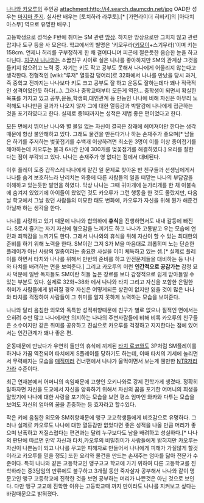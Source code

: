 [[나나와 카오루]]의 주인공
attachment:http://i4.search.daumcdn.net/jpg
OAD판 성우는 [[마지마 준지]]. 실사판 배우는 [토치하라 라쿠토].[* [가면라이더 히비키]의 [아다치 아스무] 역으로 유명한 배우.]

고등학생으로 성적순 F반에 취미는 SM 관련 [[망상]]. 하지만 망상으로만 그치지 않고 관련 잡지나 도구 등을 사 모은다. 학교에서의 별명은 '키모무라([[키모이]]+스기무라)'이며 키는 158cm. 언제나 허리를 구부정하게 한 채 걸어다니며 피곤에 절은듯한 음습한 눈을 하고 다닌다. [[치구사 나나]]와는 소꿉친구 사이로 실은 나나를 좋아하지만 SM의 관계상 그것을 들키지 않으려고 노력 중. 자기는 키도 작고 공부도 못해서 나나에게 어울리지 않는다고 생각한다. 전형적인 [wiki:"루저" 열등감 덩어리]로 32화에서 나나를 만났을 당시 과거, 즉 중학교 전까지는 나나보다 키도 크고 공부도 잘 하고 운동도 잘하는데다 꽤나 적극적인 성격이었던듯 하다(...). 그러나 중학교때부터 모든게 역전... 중학생이 되면서 확실한 목표를 가지고 있고 공부,운동,학생회,대인관계 등 만능인 나나에 비해 자신은 아무리 노력해도 나나만큼 결과가 나오지 않자 그에 대한 열등감과 박탈감에 나나에게 접근하는 것을 포기하였다고 한다. 실제로 중1때까지는 성적은 제법 좋은 편이었다고 한다. 

모든 면에서 뛰어난 나나와 별 볼일 없는 자신이 결국은 장래에 헤어져야만 한다는 생각 때문에 항상 불안해하고 있다. 그래도 물건을 만든다거나 하는 손재주가 좋으며[* 남들은 하기를 주저하는 벚꽃접기를 수백개 이상하려면 최소한 3명이 이틀 이상 종이접기를 해야하는데 카오루는 불과 6시간 만에 300개를 벚꽃접기를 해결하였다.] 요리를 잘한다는 점이 부각되고 있다. 나나는 손재주가 영 없다는 점에서 대비된다.

이후 플레이 도중 갑작스레 나나에게 맡긴 일 문제로 찾아온 반 친구들과 선생님에게서 나나를 숨겨 보호하느라 난리치는 와중에 다른 사람들의 일을 떠맏는 나나의 부담감을 이해하고 있는듯한 발언을 하였다. 막상 나나는 그때 귀마개에 눈가리개를 한 채 이불속에 숨겨져 있었기에 아이들이 왔었던 것도 카오루가 그런 행동을 한 것도 몰랐지만, 다음날 학교에서 그날 왔던 사람들의 미묘한 태도 변화에, 카오루가 자신을 위해 뭔가 해준건 아닐까 하는 생각을 한다.

나나를 사랑하고 있기 때문에 나나와 합의하에 '''휴식'''을 진행하면서도 내내 갈등에 빠진다. S로서 즐기는 자기 자신에 혐오감을 느끼기도 하고 나나가 고통받고 우는 모습에 연민과 죄책감을 느끼기도 한다. 그래서 나나와의 휴식을 위해 자신이 할 수 있는 최대한의 준비를 하기 위해 노력을 한다. SM이란 그저 S가 M을 마음대로 괴롭히며 노는 단순한 플레이가 아닌 사랑의 일종이라는 중요한 사실을 이미 체득하고 있는 셈.[* 실제로 플레이를 하면서 타치와 나나를 위해서 만반의 준비를 하고 안전문제들을 대비하는 등 나나와 타치를 배려하는 면을 보여준다.] 그리고 카오루의 이런 '''인간적으로 공감가는''' 감정 묘사 덕분에 일반 독자들도 SM이란 허들 높은 장르를 보다 감정적으로 쉽게 받아들일 수 있는 부분도 있다.   
실제로 32화~38화 에서 나나와 타치 그리고 자신을 포함한 은밀한 취미가 사람들에게 밝혀질 경우 자신은 어떻게되든 상관이 없지만 잃을 것이 많은 나나와 타치를 걱정하여 사람들이 그 취미를 알지 못하게 노력하는 모습을 보여준다.



나나와 달리 음침한 외모와 독특한 성적취향때문에 친구가 별로 없으나 질적인 면에서는 오히려 수만 많고 나나에게만 의지하는 나나의 주변사람들에 비해 비록 카오루의 친구들은 소수이지만 같은 취미를 공유하고 진심으로 카오루를 걱정하고 지지한다는 점에 있어서는 인간관계가 꽤나 좋은 편.

운동때문에 만났다가 우연히 둘만의 휴식에 끼게된 [[타치 료코]]와도 3P처럼 SM플레이를 하거나 가끔 역전되어 타치에게 S플레이를 당하기도 하는데, 이때 타치의 기세에 눌리면서 무력해지는 모습을 [[매직미러]] 건너편에서 나나가 울먹이면서 보는게 웬만한 [[NTR]]저리가라 수준이다.

최근 연재본에서 어머니의 속임때문에 고향인 오키나와로 강제 전학가게 생겼다. 정확히 말하자면 자신을 도교에서 자신을 양육하기 위해서 자신의 꿈을 포기한 어머니의 희생을 알았기에 나나에 대한 사랑을 포기하는 모습을 보면 평소 엄마인 와카와 다투는 모습을 보여도 자신의 엄마의 꿈을 존중하는 등 효자라고 할수있다.

작은 키에 음침한 외모와 SM취향때문에 앵구 고교학생들에게 비호감으로 유명하다. 그러나 실제로 카오루도 나나에 대한 열등감만 없었다면 좋은 성적을 나올 만큼 머리가 좋으며 난폭하고 저질스럽다는 편견과는 달리 누구보다도 남을 배려하고 성실하다.[* 나나의 판단에 따르면 만약 자신과 타치,카오루의 비밀취미가 사람들에게 밝혀지만 카오루는 자신이 나쁜놈이 되고 나나를 무고한 피해자로 만들어서 나나에게 피해가 가질않게 할것이라고 카오루를 믿을 정도] 또한 요리와 물건을 만드는 손재주는 엄마를 닮아 전문가 수준이다. 특히 나나와 같은 고등학교인 앵구고교 학교에 가기 위하여 다른 고등학교를 진학하라는 중3담임의 만류에도 불구하고 3개월 동안 죽자살자 공부해서 나나와 같이 명문고인 앵구 고등학교에 진학한 것을 보면 공부하는 머리가 나쁜것은 아닌 것으로 보인다. 다만 앵구 고교에 진학한 이유는 고등학교때 까지 만이라도 나나를 지켜보고 싶다는 바람때문으로 밝혀졌다.
